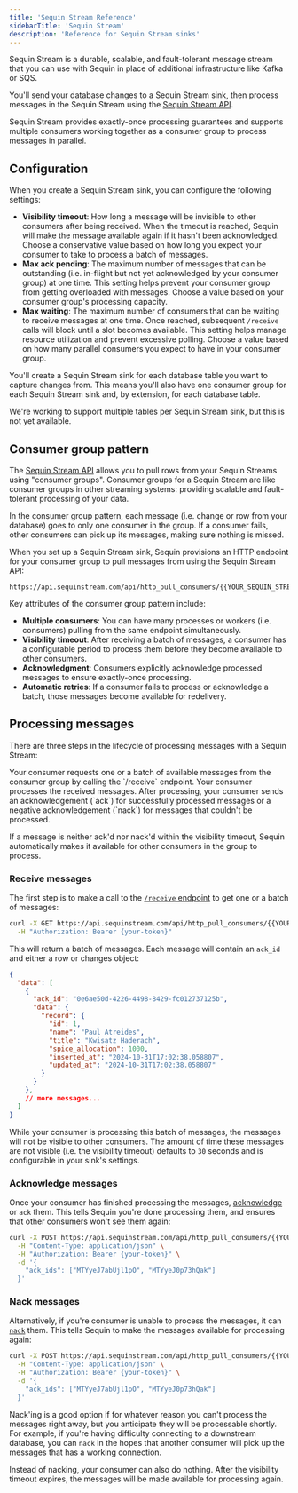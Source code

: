 ```yaml
---
title: 'Sequin Stream Reference'
sidebarTitle: 'Sequin Stream'
description: 'Reference for Sequin Stream sinks'
---
```


Sequin Stream is a durable, scalable, and fault-tolerant message stream that you can use with Sequin in place of additional infrastructure like Kafka or SQS.

You'll send your database changes to a Sequin Stream sink, then process messages in the Sequin Stream using the [Sequin Stream API](/reference/sequin-stream-api).

Sequin Stream provides exactly-once processing guarantees and supports multiple consumers working together as a consumer group to process messages in parallel.

## Configuration

When you create a Sequin Stream sink, you can configure the following settings:

- **Visibility timeout**: How long a message will be invisible to other consumers after being received. When the timeout is reached, Sequin will make the message available again if it hasn't been acknowledged. Choose a conservative value based on how long you expect your consumer to take to process a batch of messages.
- **Max ack pending**: The maximum number of messages that can be outstanding (i.e. in-flight but not yet acknowledged by your consumer group) at one time. This setting helps prevent your consumer group from getting overloaded with messages. Choose a value based on your consumer group's processing capacity.
- **Max waiting**: The maximum number of consumers that can be waiting to receive messages at one time. Once reached, subsequent `/receive` calls will block until a slot becomes available. This setting helps manage resource utilization and prevent excessive polling. Choose a value based on how many parallel consumers you expect to have in your consumer group.

You'll create a Sequin Stream sink for each database table you want to capture changes from. This means you'll also have one consumer group for each Sequin Stream sink and, by extension, for each database table.

<Note>
  We're working to support multiple tables per Sequin Stream sink, but this is not yet available.
</Note>

## Consumer group pattern

The [Sequin Stream API](/reference/sequin-stream-api) allows you to pull rows from your Sequin Streams using "consumer groups". Consumer groups for a Sequin Stream are like consumer groups in other streaming systems: providing scalable and fault-tolerant processing of your data.

In the consumer group pattern, each message (i.e. change or row from your database) goes to only one consumer in the group. If a consumer fails, other consumers can pick up its messages, making sure nothing is missed.

When you set up a Sequin Stream sink, Sequin provisions an HTTP endpoint for your consumer group to pull messages from using the Sequin Stream API:

```
https://api.sequinstream.com/api/http_pull_consumers/{{YOUR_SEQUIN_STREAM_SINK_NAME}}/
```

Key attributes of the consumer group pattern include:

- **Multiple consumers**: You can have many processes or workers (i.e. consumers) pulling from the same endpoint simultaneously.
- **Visibility timeout**: After receiving a batch of messages, a consumer has a configurable period to process them before they become available to other consumers.
- **Acknowledgment**: Consumers explicitly acknowledge processed messages to ensure exactly-once processing.
- **Automatic retries**: If a consumer fails to process or acknowledge a batch, those messages become available for redelivery.

## Processing messages

There are three steps in the lifecycle of processing messages with a Sequin Stream:

<Steps>
  <Step title="Receive" icon="arrow-right-to-arc">
    Your consumer requests one or a batch of available messages from the consumer group by calling the `/receive` endpoint.
  </Step>
  <Step title="Process" icon="gear">
    Your consumer processes the received messages.
  </Step>
  <Step title="Ack or Nack" icon="arrow-left-from-arc">
    After processing, your consumer sends an acknowledgement (`ack`) for successfully processed messages or a negative acknowledgement (`nack`) for messages that couldn't be processed.
  </Step>
</Steps>

If a message is neither ack'd nor nack'd within the visibility timeout, Sequin automatically makes it available for other consumers in the group to process.

### Receive messages

The first step is to make a call to the [`/receive` endpoint](/reference/sequin-stream-api/receive) to get one or a batch of messages:

```bash
curl -X GET https://api.sequinstream.com/api/http_pull_consumers/{{YOUR_CONSUMER_NAME}}/receive?batch_size=10 \
  -H "Authorization: Bearer {your-token}"
```

This will return a batch of messages. Each message will contain an `ack_id` and either a row or changes object:

```json
{
  "data": [
    {
      "ack_id": "0e6ae50d-4226-4498-8429-fc012737125b",
      "data": {
        "record": {
          "id": 1,
          "name": "Paul Atreides",
          "title": "Kwisatz Haderach",
          "spice_allocation": 1000,
          "inserted_at": "2024-10-31T17:02:38.058807",
          "updated_at": "2024-10-31T17:02:38.058807"
        }
      }
    },
    // more messages...
  ]
}
```

While your consumer is processing this batch of messages, the messages will not be visible to other consumers. The amount of time these messages are not visible (i.e. the visibility timeout) defaults to `30` seconds and is configurable in your sink's settings.

### Acknowledge messages

Once your consumer has finished processing the messages, [acknowledge](/reference/sequin-stream-api/ack) or `ack` them. This tells Sequin you're done processing them, and ensures that other consumers won't see them again:

```bash
curl -X POST https://api.sequinstream.com/api/http_pull_consumers/{{YOUR_CONSUMER_NAME}}/ack \
  -H "Content-Type: application/json" \
  -H "Authorization: Bearer {your-token}" \
  -d '{
    "ack_ids": ["MTYyeJ7abUjl1pO", "MTYyeJ0p73hQak"]
  }'
```

### Nack messages

Alternatively, if you're consumer is unable to process the messages, it can [`nack`](/consume/consume-api/nack) them. This tells Sequin to make the messages available for processing again:

```bash
curl -X POST https://api.sequinstream.com/api/http_pull_consumers/{{YOUR_CONSUMER_NAME}}/nack \
  -H "Content-Type: application/json" \
  -H "Authorization: Bearer {your-token}" \
  -d '{
    "ack_ids": ["MTYyeJ7abUjl1pO", "MTYyeJ0p73hQak"]
  }'
```

Nack'ing is a good option if for whatever reason you can't process the messages right away, but you anticipate they will be processable shortly. For example, if you're having difficulty connecting to a downstream database, you can `nack` in the hopes that another consumer will pick up the messages that has a working connection.

Instead of nacking, your consumer can also do nothing. After the visibility timeout expires, the messages will be made available for processing again.
